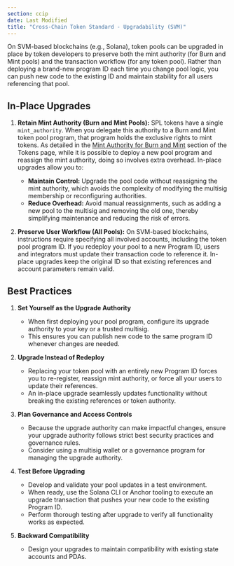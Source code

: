 ```yaml
---
section: ccip
date: Last Modified
title: "Cross-Chain Token Standard - Upgradability (SVM)"
---
```


On SVM-based blockchains (e.g., Solana), token pools can be upgraded in place by token developers to preserve both the mint authority (for Burn and Mint pools) and the transaction workflow (for any token pool). Rather than deploying a brand-new program ID each time you change pool logic, you can push new code to the existing ID and maintain stability for all users referencing that pool.

## In-Place Upgrades

1. **Retain Mint Authority (Burn and Mint Pools):** SPL tokens have a single `mint_authority`. When you delegate this authority to a Burn and Mint token pool program, that program holds the exclusive rights to mint tokens. As detailed in the [Mint Authority for Burn and Mint](/ccip/concepts/cross-chain-token/svm/tokens#mint-authority-for-burn-and-mint) section of the Tokens page, while it is possible to deploy a new pool program and reassign the mint authority, doing so involves extra overhead. In-place upgrades allow you to:

   - **Maintain Control:** Upgrade the pool code without reassigning the mint authority, which avoids the complexity of modifying the multisig membership or reconfiguring authorities.
   - **Reduce Overhead:** Avoid manual reassignments, such as adding a new pool to the multisig and removing the old one, thereby simplifying maintenance and reducing the risk of errors.

1. **Preserve User Workflow (All Pools):** On SVM-based blockchains, instructions require specifying all involved accounts, including the token pool program ID. If you redeploy your pool to a new Program ID, users and integrators must update their transaction code to reference it. In-place upgrades keep the original ID so that existing references and account parameters remain valid.

## Best Practices

1. **Set Yourself as the Upgrade Authority**

   - When first deploying your pool program, configure its upgrade authority to your key or a trusted multisig.
   - This ensures you can publish new code to the same program ID whenever changes are needed.

1. **Upgrade Instead of Redeploy**

   - Replacing your token pool with an entirely new Program ID forces you to re-register, reassign mint authority, or force all your users to update their references.
   - An in-place upgrade seamlessly updates functionality without breaking the existing references or token authority.

1. **Plan Governance and Access Controls**

   - Because the upgrade authority can make impactful changes, ensure your upgrade authority follows strict best security practices and governance rules.
   - Consider using a multisig wallet or a governance program for managing the upgrade authority.

1. **Test Before Upgrading**

   - Develop and validate your pool updates in a test environment.
   - When ready, use the Solana CLI or Anchor tooling to execute an upgrade transaction that pushes your new code to the existing Program ID.
   - Perform thorough testing after upgrade to verify all functionality works as expected.

1. **Backward Compatibility**

   - Design your upgrades to maintain compatibility with existing state accounts and PDAs.
